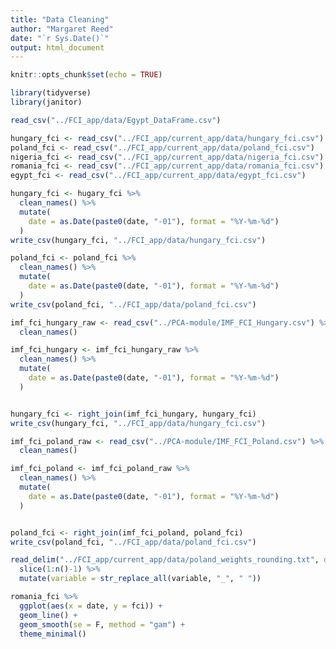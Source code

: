 ```yaml
---
title: "Data Cleaning"
author: "Margaret Reed"
date: "`r Sys.Date()`"
output: html_document
---
```


```r
knitr::opts_chunk$set(echo = TRUE)
```

```r
library(tidyverse)
library(janitor)
```

```r
read_csv("../FCI_app/data/Egypt_DataFrame.csv")
```
```r
hungary_fci <- read_csv("../FCI_app/current_app/data/hungary_fci.csv") 
poland_fci <- read_csv("../FCI_app/current_app/data/poland_fci.csv") 
nigeria_fci <- read_csv("../FCI_app/current_app/data/nigeria_fci.csv") 
romania_fci <- read_csv("../FCI_app/current_app/data/romania_fci.csv") 
egypt_fci <- read_csv("../FCI_app/current_app/data/egypt_fci.csv") 
```
```r
hungary_fci <- hugary_fci %>%
  clean_names() %>%
  mutate(
    date = as.Date(paste0(date, "-01"), format = "%Y-%m-%d")
  )
write_csv(hungary_fci, "../FCI_app/data/hungary_fci.csv")
```

```r
poland_fci <- poland_fci %>%
  clean_names() %>%
  mutate(
    date = as.Date(paste0(date, "-01"), format = "%Y-%m-%d")
  )
write_csv(poland_fci, "../FCI_app/data/poland_fci.csv")
```

```r
imf_fci_hungary_raw <- read_csv("../PCA-module/IMF_FCI_Hungary.csv") %>%
  clean_names()

imf_fci_hungary <- imf_fci_hungary_raw %>%
  clean_names() %>%
  mutate(
    date = as.Date(paste0(date, "-01"), format = "%Y-%m-%d")
  )


hungary_fci <- right_join(imf_fci_hungary, hungary_fci)
write_csv(hungary_fci, "../FCI_app/data/hungary_fci.csv")
```


```r
imf_fci_poland_raw <- read_csv("../PCA-module/IMF_FCI_Poland.csv") %>%
  clean_names()

imf_fci_poland <- imf_fci_poland_raw %>%
  clean_names() %>%
  mutate(
    date = as.Date(paste0(date, "-01"), format = "%Y-%m-%d")
  )


poland_fci <- right_join(imf_fci_poland, poland_fci)
write_csv(poland_fci, "../FCI_app/data/poland_fci.csv")
```
```r
read_delim("../FCI_app/current_app/data/poland_weights_rounding.txt", delim = " : ", skip = 4, col_names = c("variable", "weight")) %>%
  slice(1:n()-1) %>%
  mutate(variable = str_replace_all(variable, "_", " "))
```
```r
romania_fci %>%
  ggplot(aes(x = date, y = fci)) +
  geom_line() +
  geom_smooth(se = F, method = "gam") +
  theme_minimal()
```


